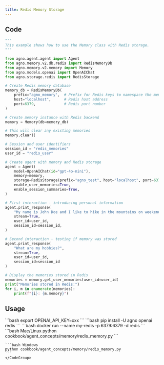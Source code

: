 ```yaml
---
title: Redis Memory Storage
---
```


## Code

```python cookbook/agent_concepts/memory/redis_memory.py
"""
This example shows how to use the Memory class with Redis storage.
"""

from agno.agent.agent import Agent
from agno.memory.v2.db.redis import RedisMemoryDb
from agno.memory.v2.memory import Memory
from agno.models.openai import OpenAIChat
from agno.storage.redis import RedisStorage

# Create Redis memory database
memory_db = RedisMemoryDb(
    prefix="agno_memory",  # Prefix for Redis keys to namespace the memories
    host="localhost",      # Redis host address
    port=6379,             # Redis port number
)

# Create memory instance with Redis backend
memory = Memory(db=memory_db)

# This will clear any existing memories
memory.clear()

# Session and user identifiers
session_id = "redis_memories"
user_id = "redis_user"

# Create agent with memory and Redis storage
agent = Agent(
    model=OpenAIChat(id="gpt-4o-mini"),
    memory=memory,
    storage=RedisStorage(prefix="agno_test", host="localhost", port=6379),
    enable_user_memories=True,
    enable_session_summaries=True,
)

# First interaction - introducing personal information
agent.print_response(
    "My name is John Doe and I like to hike in the mountains on weekends.",
    stream=True,
    user_id=user_id,
    session_id=session_id,
)

# Second interaction - testing if memory was stored
agent.print_response(
    "What are my hobbies?", 
    stream=True, 
    user_id=user_id, 
    session_id=session_id
)

# Display the memories stored in Redis
memories = memory.get_user_memories(user_id=user_id)
print("Memories stored in Redis:")
for i, m in enumerate(memories):
    print(f"{i}: {m.memory}")
```

## Usage

<Steps>
  <Snippet file="create-venv-step.mdx" />

  <Step title="Set environment variables">
    ```bash
    export OPENAI_API_KEY=xxx
    ```
  </Step>

  <Step title="Install libraries">
    ```bash
    pip install -U agno openai redis
    ```
  </Step>

  <Step title="Run Redis">
    ```bash
    docker run --name my-redis -p 6379:6379 -d redis
    ```
  </Step>

  <Step title="Run Example">
    <CodeGroup>
    ```bash Mac/Linux
    python cookbook/agent_concepts/memory/redis_memory.py
    ```

    ```bash Windows
    python cookbook/agent_concepts/memory/redis_memory.py
    ```
    </CodeGroup>
  </Step>
</Steps>